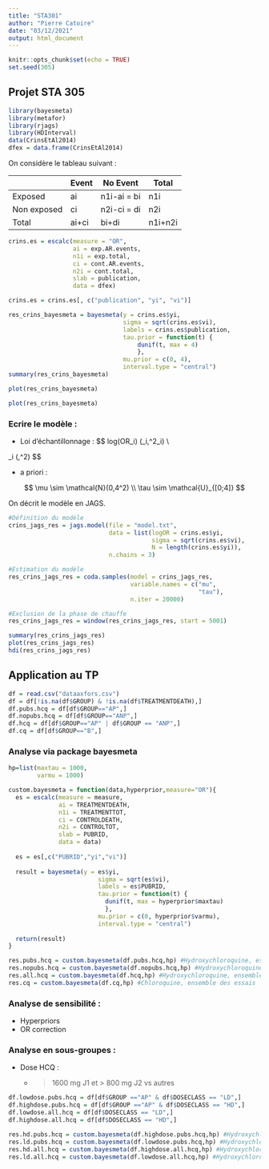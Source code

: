 ```yaml
---
title: "STA301"
author: "Pierre Catoire"
date: "03/12/2021"
output: html_document
---
```


```r
knitr::opts_chunk$set(echo = TRUE)
set.seed(305)
```

## Projet STA 305

```r
library(bayesmeta)
library(metafor)
library(rjags)
library(HDInterval)
data(CrinsEtAl2014)
dfex = data.frame(CrinsEtAl2014)
```

On considère le tableau suivant :

|             | Event | No Event    | Total   |
|-------------|-------|-------------|---------|
| Exposed     | ai    | n1i-ai = bi | n1i     |
| Non exposed | ci    | n2i-ci = di | n2i     |
| Total       | ai+ci | bi+di       | n1i+n2i |

```r
crins.es = escalc(measure = "OR",
                  ai = exp.AR.events,
                  n1i = exp.total,
                  ci = cont.AR.events,
                  n2i = cont.total,
                  slab = publication,
                  data = dfex)

crins.es = crins.es[, c("publication", "yi", "vi")]
```


```r
res_crins_bayesmeta = bayesmeta(y = crins.es$yi,
                                sigma = sqrt(crins.es$vi),
                                labels = crins.es$publication,
                                tau.prior = function(t) {
                                    dunif(t, max = 4)
                                    },
                                mu.prior = c(0, 4),
                                interval.type = "central")
summary(res_crins_bayesmeta)

plot(res_crins_bayesmeta)
```

```r
plot(res_crins_bayesmeta)
```

### Ecrire le modèle :

- Loi d'échantillonnage :
$$
log(OR_i) \sim \mathcal{N}(\theta_i,\sigma^2_i) \\

\theta_i \sim \mathcal{N}(\mu,\tau^2)
$$

- a priori :

$$
\mu \sim \mathcal{N}(0,4^2) \\
\tau \sim \mathcal{U}_{[0;4]}
$$

On décrit le modèle en JAGS.

```r
#Définition du modèle
crins_jags_res = jags.model(file = "model.txt",
                            data = list(logOR = crins.es$yi,
                                        sigma = sqrt(crins.es$vi),
                                        N = length(crins.es$yi)),
                            n.chains = 3)

#Estimation du modèle
res_crins_jags_res = coda.samples(model = crins_jags_res,
                                  variable.names = c("mu",
                                                     "tau"),
                                  n.iter = 20000)

#Exclusion de la phase de chauffe
res_crins_jags_res = window(res_crins_jags_res, start = 5001)

summary(res_crins_jags_res)
plot(res_crins_jags_res)
hdi(res_crins_jags_res)
```

## Application au TP

```r
df = read.csv("dataaxfors.csv")
df = df[!is.na(df$GROUP) & !is.na(df$TREATMENTDEATH),]
df.pubs.hcq = df[df$GROUP=="AP",]
df.nopubs.hcq = df[df$GROUP=="ANP",]
df.hcq = df[df$GROUP=="AP" | df$GROUP == "ANP",]
df.cq = df[df$GROUP=="B",]
```


### Analyse via package bayesmeta

```r
hp=list(maxtau = 1000,
        varmu = 1000)

custom.bayesmeta = function(data,hyperprior,measure="OR"){
  es = escalc(measure = measure,
              ai = TREATMENTDEATH,
              n1i = TREATMENTTOT,
              ci = CONTROLDEATH,
              n2i = CONTROLTOT,
              slab = PUBRID,
              data = data)
  
  es = es[,c("PUBRID","yi","vi")]
  
  result = bayesmeta(y = es$yi,
                         sigma = sqrt(es$vi),
                         labels = es$PUBRID,
                         tau.prior = function(t) {
                           dunif(t, max = hyperprior$maxtau)
                           },
                         mu.prior = c(0, hyperprior$varmu),
                         interval.type = "central")
  
  return(result)
}

res.pubs.hcq = custom.bayesmeta(df.pubs.hcq,hp) #Hydroxychloroquine, essais publiés seuls
res.nopubs.hcq = custom.bayesmeta(df.nopubs.hcq,hp) #Hydroxychloroquine, essais non publiés seuls
res.all.hcq = custom.bayesmeta(df.hcq,hp) #Hydroxychloroquine, ensemble des essais
res.cq = custom.bayesmeta(df.cq,hp) #Chloroquine, ensemble des essais
```

### Analyse de sensibilité :

- Hyperpriors
- OR correction

### Analyse en sous-groupes :

- Dose HCQ : 
  - > 1600 mg J1 et > 800 mg J2 vs autres
  
```r
df.lowdose.pubs.hcq = df[df$GROUP =="AP" & df$DOSECLASS == "LD",]
df.highdose.pubs.hcq = df[df$GROUP =="AP" & df$DOSECLASS == "HD",]
df.lowdose.all.hcq = df[df$DOSECLASS == "LD",]
df.highdose.all.hcq = df[df$DOSECLASS == "HD",]

res.hd.pubs.hcq = custom.bayesmeta(df.highdose.pubs.hcq,hp) #Hydroxychloroquine à dose forte, essais publiés seuls
res.ld.pubs.hcq = custom.bayesmeta(df.lowdose.pubs.hcq,hp) #Hydroxychloroquine à dose modérée, essais publiés seuls
res.hd.all.hcq = custom.bayesmeta(df.highdose.all.hcq,hp) #Hydroxychloroquine à dose forte, ensemble des études
res.ld.all.hcq = custom.bayesmeta(df.lowdose.all.hcq,hp) #Hydroxychloroquine à dose modérée, ensemble des études
```
